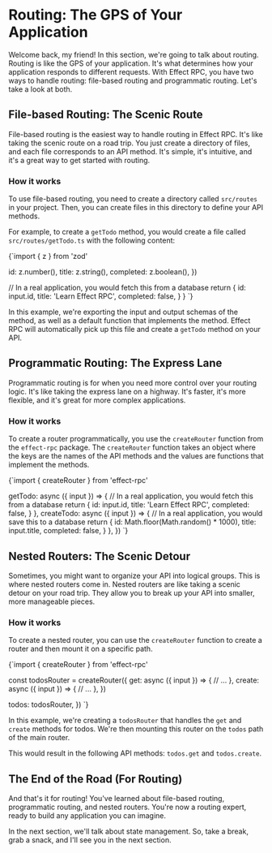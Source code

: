 
# Routing: The GPS of Your Application

Welcome back, my friend! In this section, we're going to talk about routing. Routing is like the GPS of your application. It's what determines how your application responds to different requests. With Effect RPC, you have two ways to handle routing: file-based routing and programmatic routing. Let's take a look at both.

## File-based Routing: The Scenic Route

File-based routing is the easiest way to handle routing in Effect RPC. It's like taking the scenic route on a road trip. You just create a directory of files, and each file corresponds to an API method. It's simple, it's intuitive, and it's a great way to get started with routing.

### How it works

To use file-based routing, you need to create a directory called `src/routes` in your project. Then, you can create files in this directory to define your API methods.

For example, to create a `getTodo` method, you would create a file called `src/routes/getTodo.ts` with the following content:

<CodeBlock language="typescript">{`import { z } from 'zod'

  id: z.number(),
  title: z.string(),
  completed: z.boolean(),
})

  // In a real application, you would fetch this from a database
  return {
    id: input.id,
    title: 'Learn Effect RPC',
    completed: false,
  }
}
`}</CodeBlock>

In this example, we're exporting the input and output schemas of the method, as well as a default function that implements the method. Effect RPC will automatically pick up this file and create a `getTodo` method on your API.

## Programmatic Routing: The Express Lane

Programmatic routing is for when you need more control over your routing logic. It's like taking the express lane on a highway. It's faster, it's more flexible, and it's great for more complex applications.

### How it works

To create a router programmatically, you use the `createRouter` function from the `effect-rpc` package. The `createRouter` function takes an object where the keys are the names of the API methods and the values are functions that implement the methods.

<CodeBlock language="typescript">{`import { createRouter } from 'effect-rpc'

  getTodo: async ({ input }) => {
    // In a real application, you would fetch this from a database
    return {
      id: input.id,
      title: 'Learn Effect RPC',
      completed: false,
    }
  },
  createTodo: async ({ input }) => {
    // In a real application, you would save this to a database
    return {
      id: Math.floor(Math.random() * 1000),
      title: input.title,
      completed: false,
    }
  },
})
`}</CodeBlock>

## Nested Routers: The Scenic Detour

Sometimes, you might want to organize your API into logical groups. This is where nested routers come in. Nested routers are like taking a scenic detour on your road trip. They allow you to break up your API into smaller, more manageable pieces.

### How it works

To create a nested router, you can use the `createRouter` function to create a router and then mount it on a specific path.

<CodeBlock language="typescript">{`import { createRouter } from 'effect-rpc'

const todosRouter = createRouter({
  get: async ({ input }) => {
    // ...
  },
  create: async ({ input }) => {
    // ...
  },
})

  todos: todosRouter,
})
`}</CodeBlock>

In this example, we're creating a `todosRouter` that handles the `get` and `create` methods for todos. We're then mounting this router on the `todos` path of the main router.

This would result in the following API methods: `todos.get` and `todos.create`.

## The End of the Road (For Routing)

And that's it for routing! You've learned about file-based routing, programmatic routing, and nested routers. You're now a routing expert, ready to build any application you can imagine.

In the next section, we'll talk about state management. So, take a break, grab a snack, and I'll see you in the next section.
